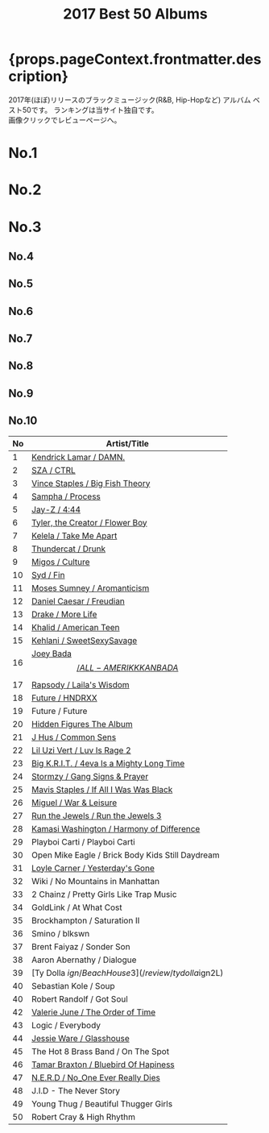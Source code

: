 ﻿---
title: 2017 Best 50 Albums
tabs: ['2020', '2019', '2018', '2017', '2016']
description: 2017 Black Music Best 50 Albums by planet.ky
keywords: '2017, album best 50, CD best 50, black music, Hip-Hop, Rap, Soul, R&B'
---


<h1> {props.pageContext.frontmatter.description} </h1>

<PageDescription>

  2017年(ほぼ)リリースのブラックミュージック(R&B, Hip-Hopなど) アルバム ベスト50です。
  ランキングは当サイト独自です。
  <br/>画像クリックでレビューページへ。

</PageDescription>

<Row>
<Column colMd={2} colLg={3} noGutterMdLeft>
  <h1>No.1</h1>
  <Review1 />
 </Column>
<Column colMd={2} colLg={3} noGutterMdLeft>
  <h1>No.2</h1>
  <Review2 /> 
</Column>
<Column colMd={2} colLg={3} noGutterMdLeft>
  <h1>No.3</h1>
  <Review3 /> 
</Column>
</Row>

<Row>
<Column colMd={2} colLg={3} noGutterMdLeft>
  <h2>No.4</h2>
  <Review4 />
 </Column>
<Column colMd={2} colLg={3} noGutterMdLeft>
  <h2>No.5</h2>
  <Review5 /> 
</Column>
<Column colMd={2} colLg={3} noGutterMdLeft>
  <h2>No.6</h2>
  <Review6 /> 
</Column>
</Row>

<Row>
<Column colMd={2} colLg={2} noGutterMdLeft>
  <h2>No.7</h2>
  <Review7 />
 </Column>
<Column colMd={2} colLg={2} noGutterMdLeft>
  <h2>No.8</h2>
  <Review8 /> 
</Column>
<Column colMd={2} colLg={2} noGutterMdLeft>
  <h2>No.9</h2>
  <Review9 /> 
</Column>
<Column colMd={2} colLg={2} noGutterMdLeft>
  <h2>No.10</h2>
  <Review10 /> 
</Column>
</Row>

| No  | Artist/Title                                                           | 
| --  | ---------------------------------------------------------------------- | 
| 1	  |[Kendrick Lamar / DAMN.](/review/kendricklamar5L)	                     |
| 2	  |[SZA / CTRL](/review/sza1L)	                                           |
| 3	  |[Vince Staples / Big Fish Theory](/review/vincestaples3L)	             |
| 4	  |[Sampha / Process](/review/sampha1L)	                                   |
| 5	  |[Jay-Z / 4:44](/review/jayz12L)	                                       |
| 6	  |[Tyler, the Creator / Flower Boy](/review/tyler3L)	                     |
| 7	  |[Kelela / Take Me Apart](/review/kelela2L)	                             |
| 8	  |[Thundercat / Drunk](/review/thundercat1L)	                             |
| 9	  |[Migos / Culture](/review/migos1L)	                                     |
| 10  |[Syd / Fin](/review/syd1L)	                                             |
| 11  |[Moses Sumney / Aromanticism](/review/mosessumney1L)	                   |
| 12  |[Daniel Caesar / Freudian](/review/danielcaesar1L)	                     |
| 13  |[Drake / More Life](/review/drake7L)	                                   |
| 14  |[Khalid / American Teen](/review/khalid1L)	                             |
| 15  |[Kehlani / SweetSexySavage](/review/kehlani1L)	                         |
| 16  |[Joey Bada$$ / ALL-AMERIKKKAN BADA$$](/review/joeybadass2L)             |
| 17  |[Rapsody / Laila's Wisdom](/review/rapsody1L)	                         |
| 18  |[Future / HNDRXX	](/review/future4L)	                                   |
| 19  |	Future / Future						                                             |
| 20  |[Hidden Figures The Album](/review/hiddenfiguresL)	                     |
| 21  |[J Hus / Common Sens](/review/jhus1L)	                                 |
| 22  |[Lil Uzi Vert / Luv Is Rage 2](/review/liluzivert1L)	                   |
| 23  |[Big K.R.I.T. / 4eva Is a Mighty Long Time](/review/bigkrit3L)	         |
| 24  |[Stormzy / Gang Signs & Prayer](/review/stormzy1L)	                     |
| 25  |[Mavis Staples / If All I Was Was Black](/review/mavisstaples4L)	       |
| 26  |[Miguel / War & Leisure](/review/miguel3L)	                             |
| 27  |[Run the Jewels / Run the Jewels 3](/review/runthejewels3L)             |
| 28  |[Kamasi Washington / Harmony of Difference](/review/kamasiwashington2L) |
| 29  |	Playboi Carti / Playboi Carti						                               |
| 30  |	Open Mike Eagle / Brick Body Kids Still Daydream					             |
| 31  |[Loyle Carner / Yesterday's Gone](/review/loylecarner1L)	               |
| 32  |	Wiki / No Mountains in Manhattan						                           |
| 33  |	2 Chainz / Pretty Girls Like Trap Music						                     |
| 34  |	GoldLink / At What Cost						                                     |
| 35  |	Brockhampton / Saturation II						                               |
| 36  |	Smino / blkswn						                                             |
| 37  |	Brent Faiyaz / Sonder Son						                                   |
| 38  |	Aaron Abernathy / Dialogue						                                 |
| 39  |[Ty Dolla $ign / Beach House 3](/review/tydolla$ign2L)	                 |
| 40  |	Sebastian Kole / Soup						                                       |
| 40  |	Robert Randolf / Got Soul						                                   |
| 42  |[Valerie June / The Order of Time](/review/valeriejune1L)	             |
| 43  |	Logic / Everybody			                                                 |
| 44  |[Jessie Ware / Glasshouse](/review/jessieware3L)	                       |
| 45  |	The Hot 8 Brass Band / On The Spot						                         |
| 46  |[Tamar Braxton / Bluebird Of Hapiness](/review/tamarbraxton3L)	         |
| 47  |[N.E.R.D / No_One Ever Really Dies](/review/nerd3L)	                   |
| 48  |	J.I.D - The Never Story						                                     |
| 49  |	Young Thug / Beautiful Thugger Girls						                       |
| 50  |	Robert Cray & High Rhythm						                                   | 
